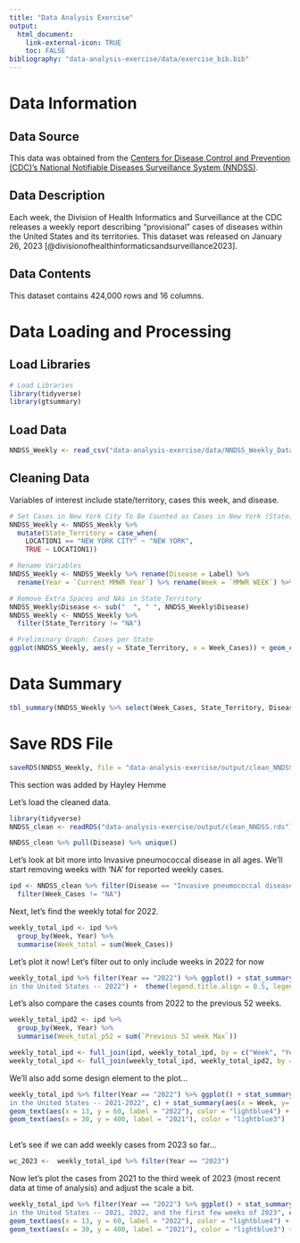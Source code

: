 ```yaml
---
title: "Data Analysis Exercise"
output:
  html_document:
    link-external-icon: TRUE
    toc: FALSE
bibliography: "data-analysis-exercise/data/exercise_bib.bib"
---
```


# Data Information

## Data Source

This data was obtained from the [Centers for Disease Control and Prevention (CDC)'s National Notifiable Diseases Surveillance System (NNDSS)](https://data.cdc.gov/NNDSS/NNDSS-Weekly-Data/x9gk-5huc).

## Data Description

Each week, the Division of Health Informatics and Surveillance at the CDC releases a weekly report describing "provisional" cases of diseases within the United States and its territories. This dataset was released on January 26, 2023 [@divisionofhealthinformaticsandsurveillance2023].

## Data Contents

This dataset contains 424,000 rows and 16 columns.

# Data Loading and Processing

## Load Libraries

```r
# Load Libraries
library(tidyverse)
library(gtsummary)
```

## Load Data

```r
NNDSS_Weekly <- read_csv("data-analysis-exercise/data/NNDSS_Weekly_Data.csv")
```

## Cleaning Data

Variables of interest include state/territory, cases this week, and disease.

```r
# Set Cases in New York City To Be Counted as Cases in New York (State)
NNDSS_Weekly <- NNDSS_Weekly %>%
  mutate(State_Territory = case_when(
    LOCATION1 == "NEW YORK CITY" ~ "NEW YORK",
    TRUE ~ LOCATION1))

# Rename Variables
NNDSS_Weekly <- NNDSS_Weekly %>% rename(Disease = Label) %>%
  rename(Year = `Current MMWR Year`) %>% rename(Week = `MMWR WEEK`) %>% rename(Week_Cases = `Current week`)

# Remove Extra Spaces and NAs in State_Territory
NNDSS_Weekly$Disease <- sub("  ", " ", NNDSS_Weekly$Disease)
NNDSS_Weekly <- NNDSS_Weekly %>%
  filter(State_Territory != "NA")

# Preliminary Graph: Cases per State
ggplot(NNDSS_Weekly, aes(y = State_Territory, x = Week_Cases)) + geom_col()
```

# Data Summary

```r
tbl_summary(NNDSS_Weekly %>% select(Week_Cases, State_Territory, Disease, Year), by = Year)
```

# Save RDS File

```r
saveRDS(NNDSS_Weekly, file = "data-analysis-exercise/output/clean_NNDSS.rds")
```

This section was added by Hayley Hemme

Let's load the cleaned data.
```r
library(tidyverse)
NNDSS_clean <- readRDS("data-analysis-exercise/output/clean_NNDSS.rds")

NNDSS_clean %>% pull(Disease) %>% unique()
```

Let's look at bit more into Invasive pneumococcal disease in all ages. We'll start removing weeks with 'NA' for reported weekly cases.
```r
ipd <- NNDSS_clean %>% filter(Disease == "Invasive pneumococcal disease, all ages, Confirmed") %>% 
  filter(Week_Cases != "NA") 
```

Next, let's find the weekly total for 2022.
```r
weekly_total_ipd <- ipd %>%
  group_by(Week, Year) %>%
  summarise(Week_total = sum(Week_Cases))
```

Let's plot it now! Let's filter out to only include weeks in 2022 for now
```r
weekly_total_ipd %>% filter(Year == "2022") %>% ggplot() + stat_summary(aes(x = Week, y= Week_total), fun = "mean", geom = "line", linewidth = 1) + labs(x = "Week", y = "Cases", title = "Weekly Cases of Confirmed Invasive Pneumococcal Disease (all ages)
in the United States -- 2022") +  theme(legend.title.align = 0.5, legend.direction = "vertical", legend.box.just = "center") + theme(plot.title = element_text(hjust = 0.5, size = 12))
```
Let's also compare the cases counts from 2022 to the previous 52 weeks.
```r
weekly_total_ipd2 <- ipd %>%
  group_by(Week, Year) %>%
  summarise(Week_total_p52 = sum(`Previous 52 week Max`))

weekly_total_ipd <- full_join(ipd, weekly_total_ipd, by = c("Week", "Year"))
weekly_total_ipd <- full_join(weekly_total_ipd, weekly_total_ipd2, by = c("Week", "Year"))
```

We'll also add some design element to the plot...
```r
weekly_total_ipd %>% filter(Year == "2022") %>% ggplot() + stat_summary(aes(x = Week, y= Week_total), fun = "mean", geom = "line", linewidth = 1, color = "lightblue4") + labs(x = "Week", y = "Cases", title = "Weekly Cases of Confirmed Invasive Pneumococcal Disease (all ages)
in the United States -- 2021-2022", c) + stat_summary(aes(x = Week, y= `Week_total_p52`), fun = "mean", geom = "line", linewidth = 1, linetype = "dashed", color = "lightblue3") +  theme(legend.title.align = 0.5, legend.direction = "vertical", legend.box.just = "center") + theme(plot.title = element_text(hjust = 0.5, size = 12)) +     
geom_text(aes(x = 13, y = 60, label = "2022"), color = "lightblue4") + 
geom_text(aes(x = 30, y = 400, label = "2021"), color = "lightblue3")
 
```

Let's see if we can add weekly cases from 2023 so far...
```r
wc_2023 <-  weekly_total_ipd %>% filter(Year == "2023")
```

Now let's plot the cases from 2021 to the third week of 2023 (most recent data at time of analysis) and adjust the scale a bit.
```r
weekly_total_ipd %>% filter(Year == "2022") %>% ggplot() + stat_summary(aes(x = Week, y= Week_total), fun = "mean", geom = "line", linewidth = 1, color = "lightblue4") + labs(x = "Week", y = "Cases", title = "Weekly Cases of Confirmed Invasive Pneumococcal Disease (all ages)
in the United States -- 2021, 2022, and the first few weeks of 2023", c) + stat_summary(aes(x = Week, y= `Week_total_p52`), fun = "mean", geom = "line", linewidth = 1, linetype = "dashed", color = "lightblue3") +  theme(legend.title.align = 0.5, legend.direction = "vertical", legend.box.just = "center") + theme(plot.title = element_text(hjust = 0.5, size = 12)) +     
geom_text(aes(x = 13, y = 60, label = "2022"), color = "lightblue4") + 
geom_text(aes(x = 30, y = 400, label = "2021"), color = "lightblue3") + stat_summary(data = wc_2023, aes(x = Week, y= Week_total), geom = "line", linewidth = 1, linetype = "dotted", color = "maroon") + geom_text(aes(x = 4, y = 250, label = "2023"), color = "maroon") + scale_x_continuous(breaks = seq(1, 52, 3))
```